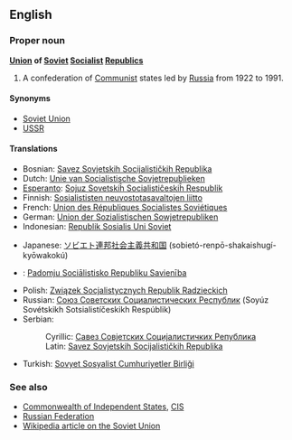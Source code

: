 ==English==

===Proper noun===
'''[[Union]] of [[Soviet]] [[Socialist]] [[Republic]]s'''
# A confederation of [[Communist]] states led by [[Russia]] from 1922 to 1991.

====Synonyms====
*[[Soviet Union]]
*[[USSR]]

====Translations====
{{top}}
*Bosnian: [[Savez Sovjetskih Socijalističkih Republika#Bosnian|Savez Sovjetskih Socijalističkih Republika]] {{m}}
*Dutch: [[Unie van Socialistische Sovjetrepublieken]]
*[[Esperanto]]: [[Sojuz Sovetskiĥ Socialistiĉeskiĥ Respublik]]
*Finnish: [[Sosialististen neuvostotasavaltojen liitto]]
*French: [[Union des Républiques Socialistes Soviétiques]]
*German: [[Union der Sozialistischen Sowjetrepubliken]]
*Indonesian: [[Republik Sosialis Uni Soviet]]
{{mid}}
*Japanese: [[ソビエト]][[連邦]][[社会主義]][[共和国]] (sobietó-renpō-shakaishugí-kyōwakokú)
*{{lv}}: [[Padomju Sociālistisko Republiku Savienība]]
*Polish: [[Związek Socjalistycznych Republik Radzieckich]]
*Russian: [[Союз Советских Социалистических Республик]] (Soyúz Sovétskikh Sotsialistíčeskikh Respúblik)
*Serbian:
*:Cyrillic: [[Савез Совјетских Социјалистичких Република#Serbian|Савез Совјетских Социјалистичких Република]] {{m}}
*:Latin: [[Savez Sovjetskih Socijalističkih Republika#Serbian|Savez Sovjetskih Socijalističkih Republika]] {{m}}
*Turkish: [[Sovyet Sosyalist Cumhuriyetler Birliği]]
{{bottom}}

===See also===
*[[Commonwealth of Independent States]], [[CIS]]
*[[Russian Federation]]
*[[w:Soviet Union|Wikipedia article on the Soviet Union]]